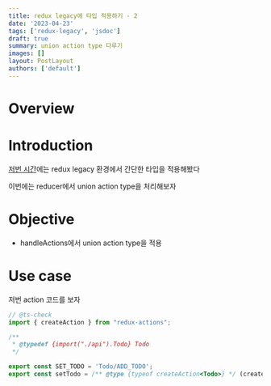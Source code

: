 ```yaml
---
title: redux legacy에 타입 적용하기 - 2
date: '2023-04-23'
tags: ['redux-legacy', 'jsdoc']
draft: true
summary: union action type 다루기
images: []
layout: PostLayout
authors: ['default']
---
```


# Overview

<TOCInline toc={props.toc} exclude="Overview" toHeading={2} />

# Introduction

[저번 시간](/blog/redux-legacy)에는 redux legacy 환경에서 간단한 타입을 적용해봤다

이번에는 reducer에서 union action type을 처리해보자

# Objective

- handleActions에서 union action type을 적용

# Use case

저번 action 코드를 보자

```js
// @ts-check
import { createAction } from "redux-actions";

/**
 * @typedef {import("./api").Todo} Todo
 */

export const SET_TODO = 'Todo/ADD_TODO';
export const setTodo = /** @type {typeof createAction<Todo>} */ (createAction)(SET_TODO);

```


